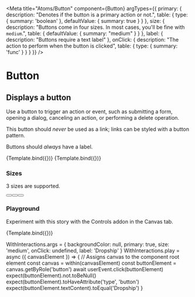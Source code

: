 

<Meta
  title="Atoms/Button"
  component={Button}
  argTypes={{
    primary: {
      description: "Denotes if the button is a primary action or not.",
      table: {
        type: { summary: 'boolean' },
        defaultValue: { summary: true }
      }
    },
    size: {
      description:
        "Buttons come in four sizes. In most cases, you'll be fine with `medium`.",
      table: {
        defaultValue: {
          summary: "medium"
        }
      }
    },
    label: {
      description: "Buttons require a text label"
    },
    onClick: {
      description: "The action to perform when the button is clicked",
      table: {
        type: { summary: 'func' }
      }
    }
  }}
/>

# Button

## Displays a button

Use a button to trigger an action or event, such as submitting a form, opening a dialog, canceling an action, or performing a delete operation.

This button should _never_ be used as a link; links can be styled with a button pattern.

Buttons should _always_ have a label.


<Canvas>
  <Story
    name="primary"
    args={{
      primary: true,
      size: 'medium',
      label: 'Primary style',
    }}
  >
    {Template.bind({})}
  </Story>
</Canvas>

<Canvas>
  <Story
    name="secondary"
    args={{
      primary: false,
      size: 'medium',
      label: 'Secondary style',
    }}
  >
    {Template.bind({})}
  </Story>
</Canvas>

<ArgsTable story="primary" />

### Sizes

3 sizes are supported.

<Story name="sizes">
  <div>
    <Button
      size="large"
      label="Large"
    />
    <Button
      size="medium"
      label="Medium"
    />
    <Button
      size="small"
      label="Small"
    />
  </div>
</Story>

### Playground

Experiment with this story with the Controls addon in the Canvas tab.

<Canvas>
  <Story
    name="controls"
    args={{
      primary: false,
      size: 'large',
      label: 'Button',
    }}
  >
    {Template.bind({})}
  </Story>
</Canvas>

WithInteractions.args = {
  backgroundColor: null,
  primary: true,
  size: 'medium',
  onClick: undefined,
  label: 'Dropship'
}
WithInteractions.play = async ({ canvasElement }) => {
  // Assigns canvas to the component root element
  const canvas = within(canvasElement)
  const buttonElement = canvas.getByRole('button')
  await userEvent.click(buttonElement)
  expect(buttonElement).not.toBeNull()
  expect(buttonElement).toHaveAttribute('type', 'button')
  expect(buttonElement.textContent).toEqual('Dropship')
}